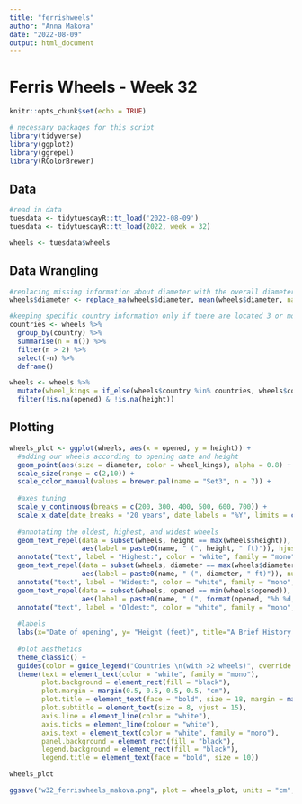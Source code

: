 ```yaml
---
title: "ferrishweels"
author: "Anna Makova"
date: "2022-08-09"
output: html_document
---
```


# Ferris Wheels - Week 32

```r
knitr::opts_chunk$set(echo = TRUE)
```

```r
# necessary packages for this script
library(tidyverse)
library(ggplot2)
library(ggrepel)
library(RColorBrewer)
```
## Data
```r
#read in data
tuesdata <- tidytuesdayR::tt_load('2022-08-09')
tuesdata <- tidytuesdayR::tt_load(2022, week = 32)

wheels <- tuesdata$wheels
```

## Data Wrangling 
```r
#replacing missing information about diameter with the overall diameter group mean 
wheels$diameter <- replace_na(wheels$diameter, mean(wheels$diameter, na.rm = TRUE))
```

```r
#keeping specific country information only if there are located 3 or more ferris wheels  
countries <- wheels %>%
  group_by(country) %>%
  summarise(n = n()) %>%
  filter(n > 2) %>%
  select(-n) %>%
  deframe()

wheels <- wheels %>%
  mutate(wheel_kings = if_else(wheels$country %in% countries, wheels$country, "Other")) %>%
  filter(!is.na(opened) & !is.na(height))
```

## Plotting 
```r
wheels_plot <- ggplot(wheels, aes(x = opened, y = height)) +
  #adding our wheels according to opening date and height
  geom_point(aes(size = diameter, color = wheel_kings), alpha = 0.8) +
  scale_size(range = c(2,10)) +
  scale_color_manual(values = brewer.pal(name = "Set3", n = 7)) +
  
  #axes tuning
  scale_y_continuous(breaks = c(200, 300, 400, 500, 600, 700)) +
  scale_x_date(date_breaks = "20 years", date_labels = "%Y", limits = c(as.Date("1892-01-01"), NA)) + 
  
  #annotating the oldest, highest, and widest wheels 
  geom_text_repel(data = subset(wheels, height == max(wheels$height)), color = "white", family = "mono", point.padding = 1.5, arrow = arrow(length = unit(0.01, "npc")), 
                  aes(label = paste0(name, " (", height, " ft)")), hjust = 1.2, vjust = 0.3, size = 3) +
  annotate("text", label = "Highest:", color = "white", family = "mono", size = 3.5, fontface = 2, x = as.Date("1964-03-01"), y = 725)+
  geom_text_repel(data = subset(wheels, diameter == max(wheels$diameter)), color = "white", family = "mono", point.padding = 1.75, arrow = arrow(length = unit(0.01, "npc")), 
                  aes(label = paste0(name, " (", diameter, " ft)")), nudge_y = 60, hjust = 1.35, size = 3) +
  annotate("text", label = "Widest:", color = "white", family = "mono", size = 3.5, fontface = 2, x = as.Date("1969-01-01"), y = 635)+
  geom_text_repel(data = subset(wheels, opened == min(wheels$opened)), color = "white", family = "mono", point.padding = 1, arrow = arrow(length = unit(0.01, "npc")), 
                  aes(label = paste0(name, " (", format(opened, "%b %d, %Y"), ")")), hjust = -0.2, vjust = 0.55, size = 3) +
  annotate("text", label = "Oldest:", color = "white", family = "mono", size = 3.5, fontface = 2, x = as.Date("1910-06-01"), y = 290) +
  
  #labels 
  labs(x="Date of opening", y= "Height (feet)", title="A Brief History of Ferris Wheels", subtitle = "Visualisation: @Anna_Mak_ | Source: {ferriswheels} by @Emil_Hvitfeldt") +
  
  #plot aesthetics
  theme_classic() + 
  guides(color = guide_legend("Countries \n(with >2 wheels)", override.aes = list(size = 5)), size = guide_legend("Diameter (feet)", override.aes = list(color = "white", alpha = 0.5))) +
  theme(text = element_text(color = "white", family = "mono"),
        plot.background = element_rect(fill = "black"),
        plot.margin = margin(0.5, 0.5, 0.5, 0.5, "cm"),
        plot.title = element_text(face = "bold", size = 18, margin = margin(0,0,1,0,"cm")),
        plot.subtitle = element_text(size = 8, vjust = 15),       
        axis.line = element_line(color = "white"),
        axis.ticks = element_line(colour = "white"),
        axis.text = element_text(color = "white", family = "mono"),
        panel.background = element_rect(fill = "black"),
        legend.background = element_rect(fill = "black"),
        legend.title = element_text(face = "bold", size = 10))

wheels_plot 

ggsave("w32_ferriswheels_makova.png", plot = wheels_plot, units = "cm",  width = 20, height = 15, dpi = "retina", device = "png")
```



